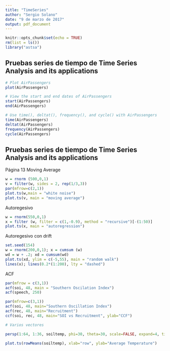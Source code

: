 ```yaml
---
title: "TimeSeries"
author: "Sergio Solano"
date: "9 de marzo de 2017"
output: pdf_document
---
```


```r
knitr::opts_chunk$set(echo = TRUE)
rm(list = ls())
library("astsa")
```
## Pruebas series de tiempo de Time Series Analysis and its applications

```r
# Plot AirPassengers
plot(AirPassengers)

# View the start and end dates of AirPassengers
start(AirPassengers)
end(AirPassengers)

# Use time(), deltat(), frequency(), and cycle() with AirPassengers 
time(AirPassengers)
deltat(AirPassengers)
frequency(AirPassengers)
cycle(AirPassengers)

```

## Pruebas series de tiempo de Time Series Analysis and its applications

Página 13
Moving Average

```r
w = rnorm (500,0,1)
v = filter(w, sides = 2, rep(1/3,3))
par(mfrow=c(2,1))
plot.ts(w,main = "white noise")
plot.ts(v, main = "moving average")
```

Autoregesivo

```r
w = rnorm(550,0,1)
x = filter (w, filter = c(1,-0.9), method = "recursive")[-(1:50)]
plot.ts(x, main = "autoregression")

```

Autoregesivo con drift 

```r
set.seed(154)
w = rnorm(200,0,1); x = cumsum (w)
wd = w + .2; xd = cumsum(wd)
plot.ts(xd, ylim = c(-5,55), main = "random walk")
lines(x); lines(0.2*(1:200), lty = "dashed")

```

ACF

```r
par(mfrow = c(3,1))
acf(soi, 48, main = "Southern Oscilation Index")
acf(speech, 250)

par(mfrow=c(3,1))
acf(soi, 48, main="Southern Oscillation Index") 
acf(rec, 48, main="Recruitment")
ccf(soi, rec, 48, main="SOI vs Recruitment", ylab="CCF")

# Varios vectores

persp(1:64, 1:36, soiltemp, phi=30, theta=30, scale=FALSE, expand=4, ticktype="detailed", xlab="rows", ylab="cols", zlab="temperature")

plot.ts(rowMeans(soiltemp), xlab="row", ylab="Average Temperature")
```




